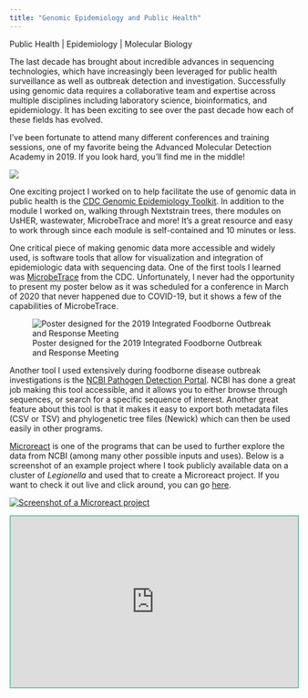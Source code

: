 ```yaml
---
title: "Genomic Epidemiology and Public Health"
---
```


Public Health \| Epidemiology \| Molecular Biology

The last decade has brought about incredible advances in sequencing technologies, which have increasingly been leveraged for public health surveillance as well as outbreak detection and investigation. Successfully using genomic data requires a collaborative team and expertise across multiple disciplines including laboratory science, bioinformatics, and epidemiology. It has been exciting to see over the past decade how each of these fields has evolved.

I've been fortunate to attend many different conferences and training sessions, one of my favorite being the Advanced Molecular Detection Academy in 2019. If you look hard, you'll find me in the middle!

![](images/AMD%20Academy%20Group.jpg){fig-align="center"}

One exciting project I worked on to help facilitate the use of genomic data in public health is the [CDC Genomic Epidemiology Toolkit](https://www.cdc.gov/amd/training/covid-19-gen-epi-toolkit.html). In addition to the module I worked on, walking through Nextstrain trees, there modules on UsHER, wastewater, MicrobeTrace and more! It's a great resource and easy to work through since each module is self-contained and 10 minutes or less.

One critical piece of making genomic data more accessible and widely used, is software tools that allow for visualization and integration of epidemiologic data with sequencing data. One of the first tools I learned was [MicrobeTrace](#0) from the CDC. Unfortunately, I never had the opportunity to present my poster below as it was scheduled for a conference in March of 2020 that never happened due to COVID-19, but it shows a few of the capabilities of MicrobeTrace.

![Poster designed for the 2019 Integrated Foodborne Outbreak and Response Meeting](images/MicrobeTrace%20Poster%205.pptx.jpg)

Another tool I used extensively during foodborne disease outbreak investigations is the [NCBI Pathogen Detection Portal](https://www.ncbi.nlm.nih.gov/pathogens/). NCBI has done a great job making this tool accessible, and it allows you to either browse through sequences, or search for a specific sequence of interest. Another great feature about this tool is that it makes it easy to export both metadata files (CSV or TSV) and phylogenetic tree files (Newick) which can then be used easily in other programs.

[Microreact](https://microreact.org/) is one of the programs that can be used to further explore the data from NCBI (among many other possible inputs and uses). Below is a screenshot of an example project where I took publicly available data on a cluster of *Legionella* and used that to create a Microreact project. If you want to check it out live and click around, you can go [here](https://microreact.org/project/5hsgtigrqvv5kkyssem6oe).

[![Screenshot of a Microreact project](images/microreact.png){fig-align="center"}](https://microreact.org/project/5hsgtigrqvv5kkyssem6oe)

```{=html}
<iframe src="https://genomicepi.substack.com/embed" width="100%" height="300" style="border:2px solid #78c2ad; background:#f3969a;" frameborder="0" scrolling="no"></iframe>
```
